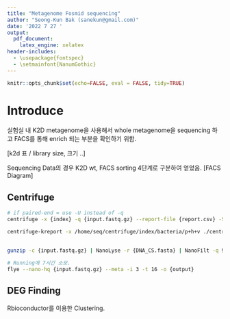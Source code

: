 ```yaml
---
title: "Metagenome Fosmid sequencing"
author: "Seong-Kun Bak (sanekun@gmail.com)"
date: '2022 7 27 '
output:
  pdf_document:
    latex_engine: xelatex
header-includes:
  - \usepackage{fontspec}
  - \setmainfont{NanumGothic}
---
```


```r
knitr::opts_chunk$set(echo=FALSE, eval = FALSE, tidy=TRUE)
```

# Introduce

실험실 내 K2D metagenome을 사용해서 whole metagenome을 sequencing 하고 FACS를 통해 enrich 되는 부분을 확인하기 위함.

[k2d 표 / library size, 크기 ..]

Sequencing Data의 경우 K2D wt, FACS sorting 4단계로 구분하여 얻었음. [FACS Diagram]

## Centrifuge

```bash
# if paired-end = use -U instead of -q
centrifuge -x {index} -q {input.fastq.gz} --report-file {report.csv} -S {output.csv}
```

```bash
centrifuge-kreport -x /home/seq/centrifuge/index/bacteria/p+h+v ./centrifuge.csv > ./kraken.csv
```

## 

```bash
gunzip -c {input.fastq.gz} | NanoLyse -r {DNA_CS.fasta} | NanoFilt -q 9 | gzip > {filt.fastq.gz}
```

```bash
# Running에 7시간 소모.
flye --nano-hq {input.fastq.gz} --meta -i 3 -t 16 -o {output}
```

## DEG Finding

Rbioconductor를 이용한 Clustering.
